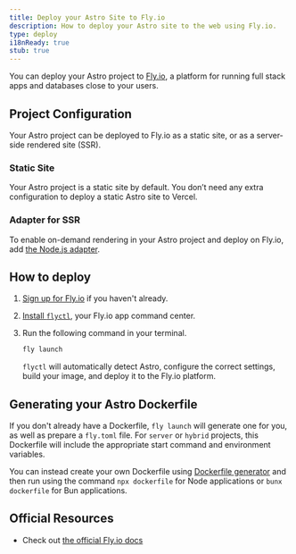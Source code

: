 ```yaml
---
title: Deploy your Astro Site to Fly.io
description: How to deploy your Astro site to the web using Fly.io.
type: deploy
i18nReady: true
stub: true
---
```


You can deploy your Astro project to [Fly.io](https://fly.io/), a platform for running full stack apps and databases close to your users.

## Project Configuration

Your Astro project can be deployed to Fly.io as a static site, or as a server-side rendered site (SSR).

### Static Site
Your Astro project is a static site by default. You don’t need any extra configuration to deploy a static Astro site to Vercel.

### Adapter for SSR

To enable on-demand rendering in your Astro project and deploy on Fly.io, add [the Node.js adapter](/en/guides/integrations-guide/node/).

## How to deploy

1.  [Sign up for Fly.io](https://fly.io/docs/getting-started/log-in-to-fly/#first-time-or-no-fly-account-sign-up-for-fly) if you haven't already.
2. [Install `flyctl`](https://fly.io/docs/hands-on/install-flyctl/), your Fly.io app command center.
3. Run the following command in your terminal.

    ```bash
    fly launch
    ```

	`flyctl` will automatically detect Astro, configure the correct settings, build your image, and deploy it to the Fly.io platform. 

## Generating your Astro Dockerfile

If you don't already have a Dockerfile, `fly launch` will generate one for you, as well as prepare a `fly.toml` file. For `server` or `hybrid` projects, this Dockerfile will include the appropriate start command and environment variables.

You can instead create your own Dockerfile using [Dockerfile generator](https://www.npmjs.com/package/@flydotio/dockerfile) and then run using the command `npx dockerfile` for Node applications or `bunx dockerfile` for Bun applications.

## Official Resources

- Check out [the official Fly.io docs](https://fly.io/docs/js/frameworks/astro/)
